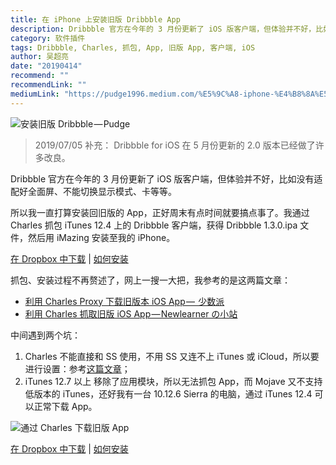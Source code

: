 ```yaml
---
title: 在 iPhone 上安装旧版 Dribbble App
description: Dribbble 官方在今年的 3 月份更新了 iOS 版客户端，但体验并不好，比如没有适配好全面屏、不能切换显示模式、卡等等。
category: 软件插件
tags: Dribbble, Charles, 抓包, App, 旧版 App, 客户端, iOS
author: 吴超亮
date: "20190414"
recommend: ""
recommendLink: ""
mediumLink: "https://pudge1996.medium.com/%E5%9C%A8-iphone-%E4%B8%8A%E5%AE%89%E8%A3%85%E6%97%A7%E7%89%88-dribbble-app-66746628e600"
---
```


![](https://lrdim.oss-cn-shenzhen.aliyuncs.com/blogimg/2019-04-14-66746628e600/01.png "安装旧版 Dribbble — Pudge")

> 2019/07/05 补充：
> Dribbble for iOS 在 5 月份更新的 2.0 版本已经做了许多改良。

Dribbble 官方在今年的 3 月份更新了 iOS 版客户端，但体验并不好，比如没有适配好全面屏、不能切换显示模式、卡等等。

所以我一直打算安装回旧版的 App，正好周末有点时间就要搞点事了。我通过 Charles 抓包 iTunes 12.4 上的 Dribbble 客户端，获得 Dribbble 1.3.0.ipa 文件，然后用 iMazing 安装至我的 iPhone。

[在 Dropbox 中下载](https://www.dropbox.com/s/p2477hqxphtiuvb/Dribbble%201.3.0.ipa?dl=0) | [如何安装](https://imazing.com/guides/how-to-manage-apps-without-itunes)

抓包、安装过程不再赘述了，网上一搜一大把，我参考的是这两篇文章：

- [利用 Charles Proxy 下载旧版本 iOS App —  少数派](https://sspai.com/post/36122)
- [利用 Charles 抓取旧版 iOS App — Newlearner の小站](https://www.newlearner.site/2018/12/19/charles-ipa.html#i-2)

中间遇到两个坑：

1. Charles 不能直接和 SS 使用，不用 SS 又连不上 iTunes 或 iCloud，所以要进行设置：参考[这篇文章](http://wangjiawen.farbox.com/skill/shadowsocks-work-with-charles)；
2. iTunes 12.7 以上 移除了应用模块，所以无法抓包 App，而 Mojave 又不支持低版本的 iTunes，还好我有一台 10.12.6 Sierra 的电脑，通过 iTunes 12.4 可以正常下载 App。

![](https://lrdim.oss-cn-shenzhen.aliyuncs.com/blogimg/2019-04-14-66746628e600/02.png "通过 Charles 下载旧版 App")

[在 Dropbox 中下载](https://www.dropbox.com/s/p2477hqxphtiuvb/Dribbble%201.3.0.ipa?dl=0) | [如何安装](https://imazing.com/guides/how-to-manage-apps-without-itunes)
